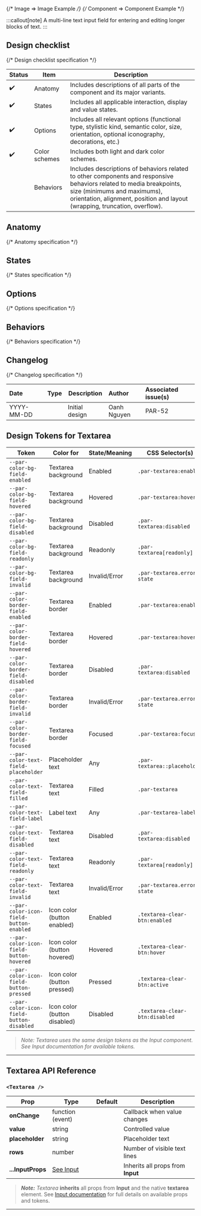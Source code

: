 
<TableOfContents />

{/* Image => Image Example */}
{/* Component => Component Example */}

:::callout[note]
A multi-line text input field for entering and editing longer blocks of text.
:::

## Design checklist <span id="design-checklist"></span>

{/* Design checklist specification */}

| Status | Item          | Description                                                                                                                                                                                                                       |
| ------ | ------------- | --------------------------------------------------------------------------------------------------------------------------------------------------------------------------------------------------------------------------------- |
| ✔️     | Anatomy       | Includes descriptions of all parts of the component and its major variants.                                                                                                                                                       |
| ✔️     | States        | Includes all applicable interaction, display and value states.                                                                                                                                                                    |
| ✔️     | Options       | Includes all relevant options (functional type, stylistic kind, semantic color, size, orientation, optional iconography, decorations, etc.)                                                                                       |
| ✔️     | Color schemes | Includes both light and dark color schemes.                                                                                                                                                                                       |
|        | Behaviors     | Includes descriptions of behaviors related to other components and responsive behaviors related to media breakpoints, size (minimums and maximums), orientation, alignment, position and layout (wrapping, truncation, overflow). |

## Anatomy <span id="anatomy"></span>

{/* Anatomy specification */}

## States <span id="states"></span>

{/* States specification */}

## Options <span id="options"></span>

{/* Options specification */}

## Behaviors <span id="behaviors"></span>

{/* Behaviors specification */}

## Changelog <span id="changelog"></span>

{/* Changelog specification */}

| Date       | Type                                                     | Description    | Author      | Associated issue(s) |
| :--------- | :------------------------------------------------------- | -------------- | :---------- | :------------------ |
| YYYY-MM-DD | <Badge size='sm' kind='glass' color='cyan' label="new"/> | Initial design | Oanh Nguyen | PAR-52              |

## Design Tokens for Textarea

| **Token**                                | **Color for**                | **State/Meaning** | **CSS Selector(s)**            |
| ---------------------------------------- | ---------------------------- | ----------------- | ------------------------------ |
| `--par-color-bg-field-enabled`           | Textarea background          | Enabled           | `.par-textarea:enabled`        |
| `--par-color-bg-field-hovered`           | Textarea background          | Hovered           | `.par-textarea:hover`          |
| `--par-color-bg-field-disabled`          | Textarea background          | Disabled          | `.par-textarea:disabled`       |
| `--par-color-bg-field-readonly`          | Textarea background          | Readonly          | `.par-textarea[readonly]`      |
| `--par-color-bg-field-invalid`           | Textarea background          | Invalid/Error     | `.par-textarea.error-state`    |
| `--par-color-border-field-enabled`       | Textarea border              | Enabled           | `.par-textarea:enabled`        |
| `--par-color-border-field-hovered`       | Textarea border              | Hovered           | `.par-textarea:hover`          |
| `--par-color-border-field-disabled`      | Textarea border              | Disabled          | `.par-textarea:disabled`       |
| `--par-color-border-field-invalid`       | Textarea border              | Invalid/Error     | `.par-textarea.error-state`    |
| `--par-color-border-field-focused`       | Textarea border              | Focused           | `.par-textarea:focus`          |
| `--par-color-text-field-placeholder`     | Placeholder text             | Any               | `.par-textarea::placeholder`   |
| `--par-color-text-field-filled`          | Textarea text                | Filled            | `.par-textarea`                |
| `--par-color-text-field-label`           | Label text                   | Any               | `.par-textarea-label`          |
| `--par-color-text-field-disabled`        | Textarea text                | Disabled          | `.par-textarea:disabled`       |
| `--par-color-text-field-readonly`        | Textarea text                | Readonly          | `.par-textarea[readonly]`      |
| `--par-color-text-field-invalid`         | Textarea text                | Invalid/Error     | `.par-textarea.error-state`    |
| `--par-color-icon-field-button-enabled`  | Icon color (button enabled)  | Enabled           | `.textarea-clear-btn:enabled`  |
| `--par-color-icon-field-button-hovered`  | Icon color (button hovered)  | Hovered           | `.textarea-clear-btn:hover`    |
| `--par-color-icon-field-button-pressed`  | Icon color (button pressed)  | Pressed           | `.textarea-clear-btn:active`   |
| `--par-color-icon-field-button-disabled` | Icon color (button disabled) | Disabled          | `.textarea-clear-btn:disabled` |

> _Note: Textarea uses the same design tokens as the Input component. See Input documentation for available tokens._

---

## Textarea API Reference

### `<Textarea />`

| **Prop**          | **Type**                  | **Default** | **Description**                   |
| ----------------- | ------------------------- | ----------- | --------------------------------- |
| **onChange**      | function (event)          |             | Callback when value changes       |
| **value**         | string                    |             | Controlled value                  |
| **placeholder**   | string                    |             | Placeholder text                  |
| **rows**          | number                    |             | Number of visible text lines      |
| **...InputProps** | [See Input](../BaseInput) |             | Inherits all props from **Input** |

> **_Note:_** _Textarea_ **inherits** all props from **Input** and the native **textarea** element. See [Input documentation](../BaseInput) for full details on available props and tokens.

---
